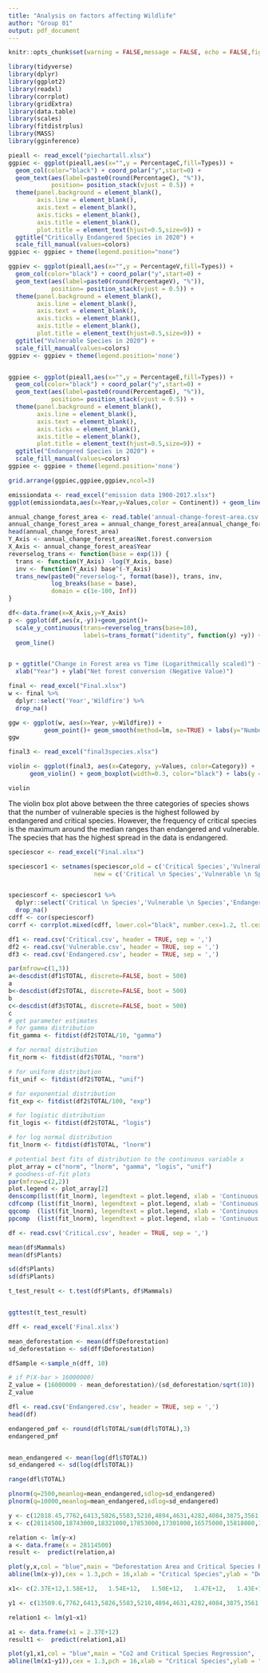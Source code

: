 ```yaml
---
title: "Analysis on factors affecting Wildlife"
author: "Group 01"
output: pdf_document
---
```


```r
knitr::opts_chunk$set(warning = FALSE,message = FALSE, echo = FALSE,fig.width=7, fig.height=4)
```

```r
library(tidyverse)
library(dplyr)
library(ggplot2)
library(readxl)
library(corrplot)
library(gridExtra)
library(data.table)
library(scales)
library(fitdistrplus)
library(MASS)
library(gginference)
```


```r
pieall <- read_excel("piechartall.xlsx")
ggpiec <- ggplot(pieall,aes(x="",y = PercentageC,fill=Types)) + 
  geom_col(color="black") + coord_polar("y",start=0) + 
  geom_text(aes(label=paste0(round(PercentageC), "%")),
            position= position_stack(vjust = 0.5)) + 
  theme(panel.background = element_blank(),
        axis.line = element_blank(),
        axis.text = element_blank(),
        axis.ticks = element_blank(),
        axis.title = element_blank(),
        plot.title = element_text(hjust=0.5,size=9)) + 
  ggtitle("Critically Endangered Species in 2020") + 
  scale_fill_manual(values=colors)
ggpiec <- ggpiec + theme(legend.position="none")

ggpiev <- ggplot(pieall,aes(x="",y = PercentageV,fill=Types)) + 
  geom_col(color="black") + coord_polar("y",start=0) + 
  geom_text(aes(label=paste0(round(PercentageV), "%")),
            position= position_stack(vjust = 0.5)) + 
  theme(panel.background = element_blank(),
        axis.line = element_blank(),
        axis.text = element_blank(),
        axis.ticks = element_blank(),
        axis.title = element_blank(),
        plot.title = element_text(hjust=0.5,size=9)) + 
  ggtitle("Vulnerable Species in 2020") + 
  scale_fill_manual(values=colors)
ggpiev <- ggpiev + theme(legend.position='none')


ggpiee <- ggplot(pieall,aes(x="",y = PercentageE,fill=Types)) + 
  geom_col(color="black") + coord_polar("y",start=0) + 
  geom_text(aes(label=paste0(round(PercentageE), "%")),
            position= position_stack(vjust = 0.5)) + 
  theme(panel.background = element_blank(),
        axis.line = element_blank(),
        axis.text = element_blank(),
        axis.ticks = element_blank(),
        axis.title = element_blank(),
        plot.title = element_text(hjust=0.5,size=9)) + 
  ggtitle("Endangered Species in 2020") + 
  scale_fill_manual(values=colors)
ggpiee <- ggpiee + theme(legend.position='none')

grid.arrange(ggpiec,ggpiee,ggpiev,ncol=3)
```


```r
emissiondata <- read_excel("emission data 1900-2017.xlsx")
ggplot(emissiondata,aes(x=Year,y=Values,color = Continent)) + geom_line() +facet_wrap(~Continent) + labs(y="Carbon Emission in Tons")
```


```r
annual_change_forest_area <- read.table('annual-change-forest-area.csv', header = TRUE, sep = ',') 
annual_change_forest_area = annual_change_forest_area[annual_change_forest_area$Entity == "World",]
head(annual_change_forest_area)
Y_Axis <- annual_change_forest_area$Net.forest.conversion
X_Axis <- annual_change_forest_area$Year
reverselog_trans <- function(base = exp(1)) {
  trans <- function(Y_Axis) -log(Y_Axis, base)
  inv <- function(Y_Axis) base^(-Y_Axis)
  trans_new(paste0("reverselog-", format(base)), trans, inv, 
            log_breaks(base = base), 
            domain = c(1e-100, Inf))
}

df<-data.frame(x=X_Axis,y=Y_Axis)
p <- ggplot(df,aes(x,-y))+geom_point()+
  scale_y_continuous(trans=reverselog_trans(base=10),
                     labels=trans_format("identity", function(y) +y)) +
  geom_line()


p + ggtitle("Change in Forest area vs Time (Logarithmically scaled)") +
  xlab("Year") + ylab("Net forest conversion (Negative Value)")
```
```r
final <- read_excel("Final.xlsx")
w <- final %>% 
  dplyr::select('Year','Wildfire') %>% 
  drop_na()

ggw <- ggplot(w, aes(x=Year, y=Wildfire)) + 
          geom_point()+ geom_smooth(method=lm, se=TRUE) + labs(y="Number of Wildfires")
ggw
```

```r
final3 <- read_excel("final3species.xlsx")

violin <- ggplot(final3, aes(x=Category, y=Values, color=Category)) + 
      geom_violin() + geom_boxplot(width=0.3, color="black") + labs(y = "Number of Species")

violin
```
The violin box plot above between the three categories of species shows that the number of vulnerable species is the highest followed by endangered and critical species. However, the frequency of critical species is the maximum around the median ranges than endangered and vulnerable. The species that has the highest spread in the data is endangered. 
```r
speciescor <- read_excel("Final.xlsx")

speciescor1 <- setnames(speciescor,old = c('Critical Species','Vulnerable Species','Endangered Species','co2','Deforestation','Wildfire'), 
                        new = c('Critical \n Species','Vulnerable \n Species','Endangered \n Species','co2','Deforestation','Wildfire'))


speciescorf <- speciescor1 %>% 
  dplyr::select('Critical \n Species','Vulnerable \n Species','Endangered \n Species','co2','Deforestation','Wildfire') %>% 
  drop_na()
cdff <- cor(speciescorf)
corrf <- corrplot.mixed(cdff, lower.col="black", number.cex=1.2, tl.cex=0.7, cl.cex=0.6) 

```

```r
df1 <- read.csv('Critical.csv', header = TRUE, sep = ',')
df2 <- read.csv('Vulnerable.csv', header = TRUE, sep = ',')
df3 <- read.csv('Endangered.csv', header = TRUE, sep = ',')

par(mfrow=c(1,3))
a<-descdist(df1$TOTAL, discrete=FALSE, boot = 500)
a
b<-descdist(df2$TOTAL, discrete=FALSE, boot = 500)
b
c<-descdist(df3$TOTAL, discrete=FALSE, boot = 500)
c
# get parameter estimates
# for gamma distribution
fit_gamma <- fitdist(df2$TOTAL/10, "gamma")

# for normal distribution
fit_norm <- fitdist(df2$TOTAL, "norm")

# for uniform distribution
fit_unif <- fitdist(df2$TOTAL, "unif")

# for exponential distribution
fit_exp <- fitdist(df2$TOTAL/100, "exp")

# for logistic distribution
fit_logis <- fitdist(df2$TOTAL, "logis")

# for log normal distribution
fit_lnorm <- fitdist(df1$TOTAL, "lnorm")

# potential best fits of distribution to the continuous variable x
plot_array = c("norm", "lnorm", "gamma", "logis", "unif")
# goodness-of-fit plots
par(mfrow=c(2,2))
plot.legend <- plot_array[2]
denscomp(list(fit_lnorm), legendtext = plot.legend, xlab = 'Continuous Variable (x)', xlegend = 'topleft')
cdfcomp (list(fit_lnorm), legendtext = plot.legend, xlab = 'Continuous Variable (x)')
qqcomp  (list(fit_lnorm), legendtext = plot.legend, xlab = 'Continuous Variable (x)')
ppcomp  (list(fit_lnorm), legendtext = plot.legend, xlab = 'Continuous Variable (x)')
```
```r
df <- read.csv('Critical.csv', header = TRUE, sep = ',')

mean(df$Mammals)
mean(df$Plants)

sd(df$Plants)
sd(df$Plants)

t_test_result <- t.test(df$Plants, df$Mammals)


ggttest(t_test_result)

```


```r
dff <- read_excel('Final.xlsx')

mean_deforestation <- mean(dff$Deforestation)
sd_deforestation <- sd(dff$Deforestation)

dfSample <-sample_n(dff, 10)

# if P(X-bar > 16000000)
Z_value = (16000000 - mean_deforestation)/(sd_deforestation/sqrt(10))
Z_value
```
 
```r
dfl <- read.csv('Endangered.csv', header = TRUE, sep = ',')
head(df)

endangered_pmf <- round(dfl$TOTAL/sum(dfl$TOTAL),3)
endangered_pmf


mean_endangered <- mean(log(dfl$TOTAL))
sd_endangered <- sd(log(dfl$TOTAL))

range(dfl$TOTAL)

plnorm(q=2500,meanlog=mean_endangered,sdlog=sd_endangered)
plnorm(q=10000,meanlog=mean_endangered,sdlog=sd_endangered)
```
 
```r
y <- c(12818.45,7762,6413,5826,5583,5210,4894,4631,4282,4084,3875,3561,3321,3242,3120,3071,2853,2249,1978,1939,1820)
x <- c(28114500,18743000,18321000,17853000,17301000,16575000,15818000,15697000,15614000,15538000,15324000,15117000,14784000,14352000,13826000,13451000,12781000,12425000,11971000,11801000,10150000)

relation <- lm(y~x)
a <- data.frame(x = 28114500)
result <-  predict(relation,a)

plot(y,x,col = "blue",main = "Deforestation Area and Critical Species Regression",
abline(lm(x~y)),cex = 1.3,pch = 16,xlab = "Critical Species",ylab = "Deforestation")

```

```r
x1<- c(2.37E+12,1.58E+12,	1.54E+12,	1.50E+12,	1.47E+12,	1.43E+12,	1.40E+12,	1.36E+12,	1.33E+12,	1.29E+12,	1.26E+12,	1.23E+12,	1.20E+12,	1.17E+12,	1.14E+12,	1.11E+12,	1.09E+12,	1.06E+12,	1.04E+12,	1.01E+12,	1.01E+12)

y1 <- c(13509.6,7762,6413,5826,5583,5210,4894,4631,4282,4084,3875,3561,3321,3242,3120,3071,2853,2249,1978,1939,1820)

relation1 <- lm(y1~x1)

a1 <- data.frame(x1 = 2.37E+12)
result1 <-  predict(relation1,a1) 

plot(y1,x1,col = "blue",main = "Co2 and Critical Species Regression",
abline(lm(x1~y1)),cex = 1.3,pch = 16,xlab = "Critical Species",ylab = "Carbon emission in tonnes")
```

